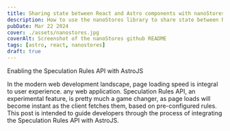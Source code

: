 ```yaml
---
title: Sharing state between React and Astro components with nanoStores
description: How to use the nanoStores library to share state between React and Astro components
pubDate: Mar 22 2024
cover: ./assets/nanostores.jpg
coverAlt: Screenshot of the nanoStores github README
tags: [astro, react, nanostores]
draft: true
---
```


Enabling the Speculation Rules API with AstroJS

In the modern web development landscape, page loading speed is integral to user
experience. any web application. Speculation Rules API, an experimental feature,
is pretty much a game changer, as page loads will become instant as the client
fetches them, based on pre-configured rules. This post is intended to guide
developers through the process of integrating the Speculation Rules API with
AstroJS.

